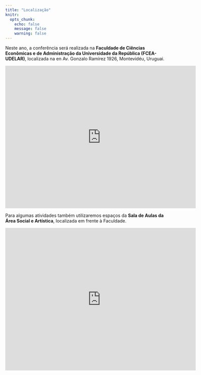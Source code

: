 ```yaml
---
title: "Localização"
knitr:
  opts_chunk:
    echo: false
    message: false
    warning: false
---
```


Neste ano, a conferência será realizada na  **Faculdade de Ciências Econômicas e de Administração da Universidade da República (FCEA-UDELAR)**, localizada na en Av. Gonzalo Ramírez 1926, Montevidéu, Uruguai.

<center><iframe src="https://www.google.com/maps/embed?pb=!1m14!1m8!1m3!1d13087.072510087819!2d-56.1731886!3d-34.912268!3m2!1i1024!2i768!4f13.1!3m3!1m2!1s0x959f81bbacb16b53%3A0x57e62c82d3a0abb4!2sFacultad%20de%20Ciencias%20Econ%C3%B3micas%20y%20de%20Administraci%C3%B3n!5e0!3m2!1sen!2sbr!4v1691626315197!5m2!1sen!2sbr" width="600" height="450" style="border:0;" allowfullscreen="" loading="lazy" referrerpolicy="no-referrer-when-downgrade"></iframe></center>


Para algumas atividades também utilizaremos espaços da **Sala de Aulas da Área Social e Artística**, localizada em frente à Faculdade.

<center><iframe src="https://www.google.com/maps/embed?pb=!1m14!1m8!1m3!1d1508.8032045050982!2d-56.17337285131593!3d-34.91254057098105!3m2!1i1024!2i768!4f13.1!3m3!1m2!1s0x959f81ba4566283b%3A0x6b0642c9bf97e3d7!2sAulario%20del%20%C3%81rea%20Social%20y%20Art%C3%ADstica%20-%20UdelaR!5e0!3m2!1sen!2sbr!4v1691626485887!5m2!1sen!2sbr" width="600" height="450" style="border:0;" allowfullscreen="" loading="lazy" referrerpolicy="no-referrer-when-downgrade"></iframe></center>



